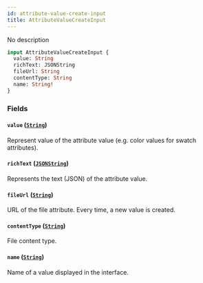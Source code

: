 ```yaml
---
id: attribute-value-create-input
title: AttributeValueCreateInput
---
```


No description

```graphql
input AttributeValueCreateInput {
  value: String
  richText: JSONString
  fileUrl: String
  contentType: String
  name: String!
}
```

### Fields

#### `value` ([`String`](../../../developer/api-reference/scalars/string))

Represent value of the attribute value (e.g. color values for swatch attributes).

#### `richText` ([`JSONString`](../../../developer/api-reference/scalars/jsonstring))

Represents the text (JSON) of the attribute value.

#### `fileUrl` ([`String`](../../../developer/api-reference/scalars/string))

URL of the file attribute. Every time, a new value is created.

#### `contentType` ([`String`](../../../developer/api-reference/scalars/string))

File content type.

#### `name` ([`String`](../../../developer/api-reference/scalars/string))

Name of a value displayed in the interface.

